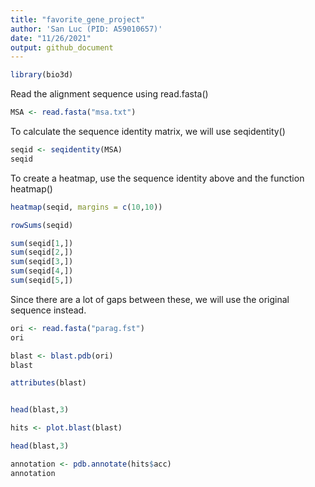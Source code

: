 ```yaml
---
title: "favorite_gene_project"
author: 'San Luc (PID: A59010657)'
date: "11/26/2021"
output: github_document
---
```


```r
library(bio3d)
```
Read the alignment sequence using read.fasta()
```r
MSA <- read.fasta("msa.txt")
```
To calculate the sequence identity matrix, we will use seqidentity()

```r
seqid <- seqidentity(MSA)
seqid
```
To create a heatmap, use the sequence identity above and the function heatmap()

```r
heatmap(seqid, margins = c(10,10))
```

```r
rowSums(seqid)
```


```r
sum(seqid[1,])
sum(seqid[2,])
sum(seqid[3,])
sum(seqid[4,])
sum(seqid[5,])
```
Since there are a lot of gaps between these, we will use the original sequence instead. 

```r
ori <- read.fasta("parag.fst")
ori
```
```r
blast <- blast.pdb(ori)
blast
```

```r
attributes(blast)
```
```r
```


```r
head(blast,3)
```

```r
hits <- plot.blast(blast)
```

```r
head(blast,3)
```


```r
annotation <- pdb.annotate(hits$acc)
annotation
```



